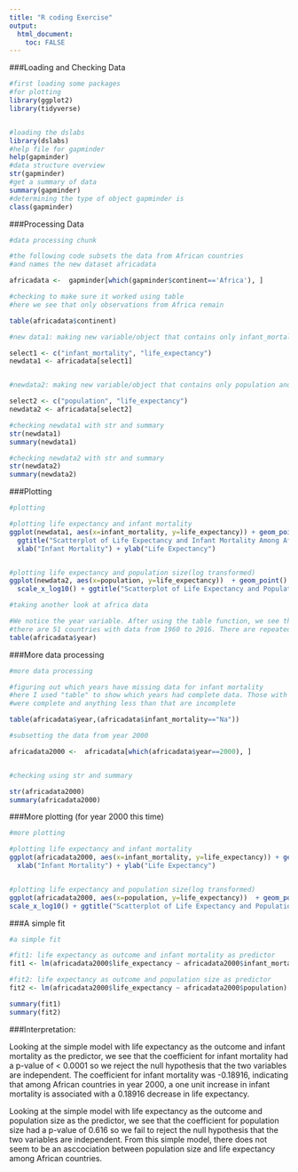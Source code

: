 ```yaml
---
title: "R coding Exercise"
output: 
  html_document:
    toc: FALSE
---
```




###Loading and Checking Data
```r
#first loading some packages
#for plotting
library(ggplot2)
library(tidyverse)


#loading the dslabs
library(dslabs)
#help file for gapminder
help(gapminder)
#data structure overview
str(gapminder)
#get a summary of data
summary(gapminder)
#determining the type of object gapminder is
class(gapminder)

```

###Processing Data
```r
#data processing chunk

#the following code subsets the data from African countries
#and names the new dataset africadata

africadata <-  gapminder[which(gapminder$continent=='Africa'), ]

#checking to make sure it worked using table
#here we see that only observations from Africa remain

table(africadata$continent)

#new data1: making new variable/object that contains only infant_mortality and life_expectancy

select1 <- c("infant_mortality", "life_expectancy")
newdata1 <- africadata[select1]


#newdata2: making new variable/object that contains only population and life_expectancy

select2 <- c("population", "life_expectancy")
newdata2 <- africadata[select2]

#checking newdata1 with str and summary
str(newdata1)
summary(newdata1)

#checking newdata2 with str and summary
str(newdata2)
summary(newdata2)


```

###Plotting
```r
#plotting

#plotting life expectancy and infant mortality
ggplot(newdata1, aes(x=infant_mortality, y=life_expectancy)) + geom_point() +
  ggtitle("Scatterplot of Life Expectancy and Infant Mortality Among African Countries") +
  xlab("Infant Mortality") + ylab("Life Expectancy")


#plotting life expectancy and population size(log transformed)
ggplot(newdata2, aes(x=population, y=life_expectancy))  + geom_point() +
  scale_x_log10() + ggtitle("Scatterplot of Life Expectancy and Population Size Among African Countries") + xlab("Population Size (Log Transformed)") + ylab("Life Expectancy")

#taking another look at africa data

#We notice the year variable. After using the table function, we see that
#there are 51 countries with data from 1960 to 2016. There are repeated measures for each country, which causes the "streaks" of data
table(africadata$year)


```

###More data processing
```r
#more data processing

#figuring out which years have missing data for infant mortality
#here I used "table" to show which years had complete data. Those with 51 
#were complete and anything less than that are incomplete

table(africadata$year,(africadata$infant_mortality=="Na"))

#subsetting the data from year 2000

africadata2000 <-  africadata[which(africadata$year==2000), ]


#checking using str and summary

str(africadata2000)
summary(africadata2000)

```

###More plotting (for year 2000 this time)
```r
#more plotting

#plotting life expectancy and infant mortality
ggplot(africadata2000, aes(x=infant_mortality, y=life_expectancy)) + geom_point() + ggtitle("Scatterplot of Life Expectancy and Infant Mortality Among African Countries") +
  xlab("Infant Mortality") + ylab("Life Expectancy")


#plotting life expectancy and population size(log transformed)
ggplot(africadata2000, aes(x=population, y=life_expectancy))  + geom_point() +
scale_x_log10() + ggtitle("Scatterplot of Life Expectancy and Population Size Among African Countries") + xlab("Population Size (Log Transformed)") + ylab("Life Expectancy")


```



###A simple fit
```r
#a simple fit

#fit1: life expectancy as outcome and infant mortality as predictor
fit1 <- lm(africadata2000$life_expectancy ~ africadata2000$infant_mortality)

#fit2: life expectancy as outcome and population size as predictor
fit2 <- lm(africadata2000$life_expectancy ~ africadata2000$population)

summary(fit1)
summary(fit2)

```
###Interpretation:

Looking at the simple model with life expectancy as the outcome and infant mortality as the predictor, we see that the coefficient for infant mortality had a p-value of < 0.0001 so we reject the null hypothesis that the two variables are independent. The coefficient for infant mortality was -0.18916, indicating that among African countries in year 2000, a one unit increase in infant mortality is associated with a 0.18916 decrease in life expectancy. 

Looking at the simple model with life expectancy as the outcome and population size as the predictor, we see that the coefficient for population size had a p-value of 0.616 so we fail to reject the null hypothesis that the two variables are independent. From this simple model, there does not seem to be an asccociation between population size and life expectancy among African countries. 


